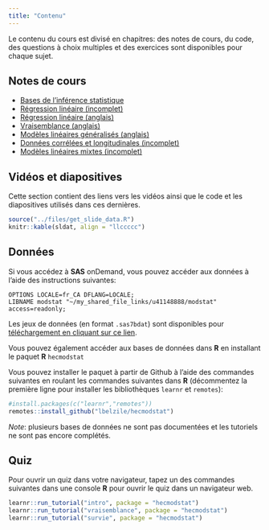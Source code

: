 ```yaml
---
title: "Contenu"
---
```




Le contenu du cours est divisé en chapitres: des notes de cours, du code, des questions à choix multiples et des exercices sont disponibles pour chaque sujet.

## Notes de cours


- [Bases de l'inférence statistique](https://lbelzile.github.io/math60604/intro.html)
- [Régression linéaire (incomplet)](https://lbelzile.github.io/math60604/regression-lineaire.html)
- [Régression linéaire (anglais)](https://lbelzile.github.io/math60604a/linear-regression.html)
- [Vraisemblance (anglais)](https://lbelzile.github.io/math60604a/likelihood.html)
- [Modèles linéaires généralisés (anglais)](https://lbelzile.github.io/math60604a/generalized-linear-models.html)
- [Données corrélées et longitudinales (incomplet)](https://lbelzile.github.io/math60604/donnees-correlees-longitudinales.html)
- [Modèles linéaires mixtes (incomplet)](https://lbelzile.github.io/math60604/modeles-lineaires-mixtes.html)
<!-- - [Analyse de survie (anglais)](https://lbelzile.github.io/math60604a/survival.html) -->



## Vidéos et diapositives

Cette section contient des liens vers les vidéos ainsi que le code et les diapositives utilisés dans ces dernières.


```r
source("../files/get_slide_data.R")
knitr::kable(sldat, align = "llccccc")
```

## Données

Si vous accédez à **SAS** onDemand, vous pouvez accéder aux données à l'aide des instructions suivantes: 
```sas
OPTIONS LOCALE=fr_CA DFLANG=LOCALE;
LIBNAME modstat "~/my_shared_file_links/u41148888/modstat" access=readonly;
```

Les jeux de données (en format `.sas7bdat`) sont disponibles pour [téléchargement en cliquant sur ce lien](https://raw.githubusercontent.com/lbelzile/modstat/main/files/datasets/MATH60604_SAS_donnees.zip).

Vous pouvez également accéder aux bases de données dans **R** en installant le paquet **R** `hecmodstat`

Vous pouvez installer le paquet à partir de Github à l'aide des commandes suivantes en roulant les commandes suivantes dans **R** (décommentez la première ligne pour installer les bibliothèques `learnr` et `remotes`):
```r
#install.packages(c("learnr","remotes"))
remotes::install_github("lbelzile/hecmodstat")
```

*Note*: plusieurs bases de données ne sont pas documentées et les tutoriels ne sont pas encore complétés.

## Quiz

Pour ouvrir un quiz dans votre navigateur, tapez un des commandes suivantes dans une console **R** pour ouvrir le quiz dans un navigateur web.
```r
learnr::run_tutorial("intro", package = "hecmodstat")
learnr::run_tutorial("vraisemblance", package = "hecmodstat")
learnr::run_tutorial("survie", package = "hecmodstat")
```

